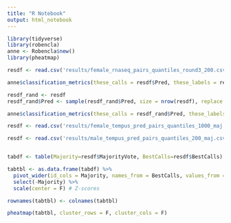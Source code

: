 ```yaml
---
title: "R Notebook"
output: html_notebook
---
```



```r
library(tidyverse)
library(robencla)
anne <- Robencla$new()
library(pheatmap)
```


```r
resdf <- read.csv('results/female_rnaseq_pairs_quantiles_round3_200.csv')
```


```r
anne$classification_metrics(these_calls = resdf$Pred, these_labels = resdf$True)
```

```r

resdf_rand <- resdf
resdf_rand$Pred <- sample(resdf_rand$Pred, size = nrow(resdf), replace = F)

anne$classification_metrics(these_calls = resdf_rand$Pred, these_labels = resdf_rand$True)

```





```r
resdf <- read.csv('results/female_tempus_pred_pairs_quantiles_1000_maj.csv')

resdf <- read.csv('results/male_tempus_pred_pairs_quantiles_200_maj.csv')


tabdf <- table(Majority=resdf$MajorityVote, BestCalls=resdf$BestCalls)

tabtbl <- as.data.frame(tabdf) %>% 
  pivot_wider(id_cols = Majority, names_from = BestCalls, values_from = Freq) %>% 
  select(-Majority) %>%
  scale(center = F) # Z-scores

rownames(tabtbl) <- colnames(tabtbl)

pheatmap(tabtbl, cluster_rows = F, cluster_cols = F)


```









